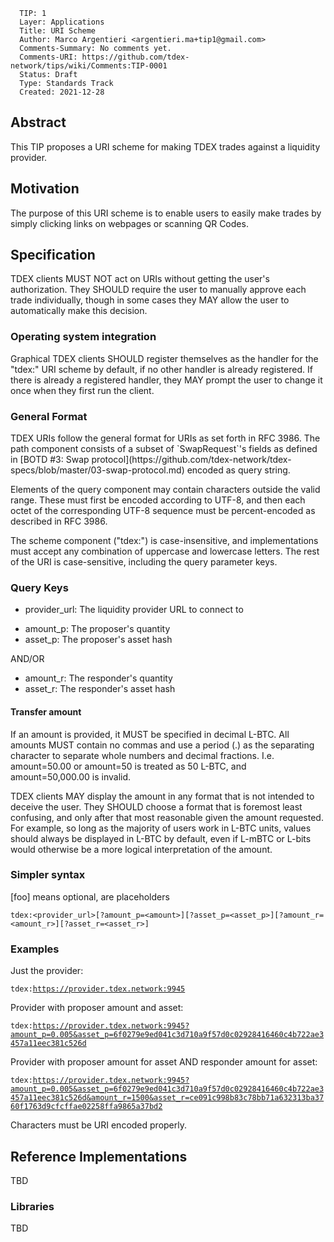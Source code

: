 <pre>
  TIP: 1
  Layer: Applications
  Title: URI Scheme
  Author: Marco Argentieri <argentieri.ma+tip1@gmail.com>
  Comments-Summary: No comments yet.
  Comments-URI: https://github.com/tdex-network/tips/wiki/Comments:TIP-0001
  Status: Draft
  Type: Standards Track
  Created: 2021-12-28
</pre>


==Abstract==
This TIP proposes a URI scheme for making TDEX trades against a liquidity provider.

==Motivation==
The purpose of this URI scheme is to enable users to easily make trades by simply clicking links on webpages or scanning QR Codes.

==Specification==


TDEX clients MUST NOT act on URIs without getting the user's authorization.
They SHOULD require the user to manually approve each trade individually, though in some cases they MAY allow the user to automatically make this decision.

=== Operating system integration ===
Graphical TDEX clients SHOULD register themselves as the handler for the "tdex:" URI scheme by default, if no other handler is already registered. If there is already a registered handler, they MAY prompt the user to change it once when they first run the client.

=== General Format ===

TDEX URIs follow the general format for URIs as set forth in RFC 3986. The path component consists of a subset of `SwapRequest`'s fields as defined in [BOTD #3: Swap protocol](https://github.com/tdex-network/tdex-specs/blob/master/03-swap-protocol.md) encoded as query string.

Elements of the query component may contain characters outside the valid range. These must first be encoded according to UTF-8, and then each octet of the corresponding UTF-8 sequence must be percent-encoded as described in RFC 3986.

The scheme component ("tdex:") is case-insensitive, and implementations must accept any combination of uppercase and lowercase letters. The rest of the URI is case-sensitive, including the query parameter keys.

=== Query Keys ===

*provider_url: The liquidity provider URL to connect to

*amount_p: The proposer's quantity
*asset_p: The proposer's asset hash

AND/OR

*amount_r: The responder's quantity
*asset_r: The responder's asset hash


==== Transfer amount ====

If an amount is provided, it MUST be specified in decimal L-BTC.
All amounts MUST contain no commas and use a period (.) as the separating character to separate whole numbers and decimal fractions.
I.e. amount=50.00 or amount=50 is treated as 50 L-BTC, and amount=50,000.00 is invalid.

TDEX clients MAY display the amount in any format that is not intended to deceive the user.
They SHOULD choose a format that is foremost least confusing, and only after that most reasonable given the amount requested.
For example, so long as the majority of users work in L-BTC units, values should always be displayed in L-BTC by default, even if L-mBTC or L-bits would otherwise be a more logical interpretation of the amount.


=== Simpler syntax ===

[foo] means optional, <bar> are placeholders 
 <nowiki>tdex:<provider_url>[?amount_p=<amount>][?asset_p=<asset_p>][?amount_r=<amount_r>][?asset_r=<asset_r>]</nowiki>

=== Examples ===

Just the provider:
 tdex:https://provider.tdex.network:9945

Provider with proposer amount and asset:
 tdex:https://provider.tdex.network:9945?amount_p=0.005&asset_p=6f0279e9ed041c3d710a9f57d0c02928416460c4b722ae3457a11eec381c526d 

Provider with proposer amount for asset AND responder amount for asset:
 tdex:https://provider.tdex.network:9945?amount_p=0.005&asset_p=6f0279e9ed041c3d710a9f57d0c02928416460c4b722ae3457a11eec381c526d&amount_r=1500&asset_r=ce091c998b83c78bb71a632313ba3760f1763d9cfcffae02258ffa9865a37bd2

Characters must be URI encoded properly.

== Reference Implementations ==
TBD

=== Libraries ===
TBD
